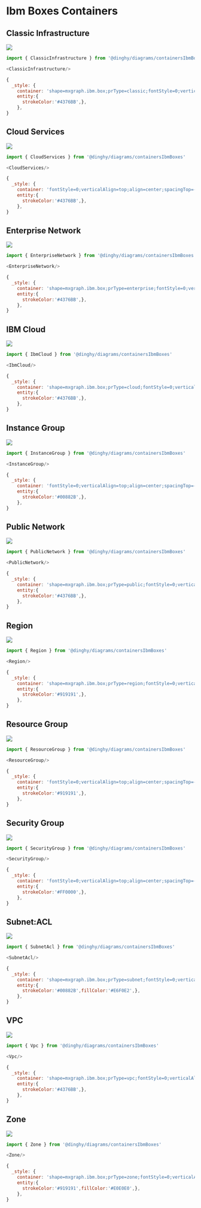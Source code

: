 
# Ibm Boxes Containers


## Classic Infrastructure

<Tabs>
  <TabItem value="Preview">

![](./classic-infrastructure.png#drawio)

  </TabItem>
  <TabItem value="Usage">
    
```js
import { ClassicInfrastructure } from '@dinghy/diagrams/containersIbmBoxes'

<ClassicInfrastructure/>
```

  </TabItem>
  <TabItem value="Definition">
    
```js
{
  _style: {
    container: 'shape=mxgraph.ibm.box;prType=classic;fontStyle=0;verticalAlign=top;align=left;spacingLeft=32;spacingTop=4;fillColor=none;rounded=0;whiteSpace=wrap;html=1;strokeColor=#4376BB;strokeWidth=2;dashed=0;container=1;spacing=-4;collapsible=0;expand=0;recursiveResize=0;',
    entity:{
      strokeColor:'#4376BB',},
    },
}
```

  </TabItem>
</Tabs>


## Cloud Services

<Tabs>
  <TabItem value="Preview">

![](./cloud-services.png#drawio)

  </TabItem>
  <TabItem value="Usage">
    
```js
import { CloudServices } from '@dinghy/diagrams/containersIbmBoxes'

<CloudServices/>
```

  </TabItem>
  <TabItem value="Definition">
    
```js
{
  _style: {
    container: 'fontStyle=0;verticalAlign=top;align=center;spacingTop=-2;fillColor=none;rounded=0;whiteSpace=wrap;html=1;strokeColor=#4376BB;strokeWidth=1;dashed=0;container=1;collapsible=0;expand=0;recursiveResize=0;',
    entity:{
      strokeColor:'#4376BB',},
    },
}
```

  </TabItem>
</Tabs>


## Enterprise Network

<Tabs>
  <TabItem value="Preview">

![](./enterprise-network.png#drawio)

  </TabItem>
  <TabItem value="Usage">
    
```js
import { EnterpriseNetwork } from '@dinghy/diagrams/containersIbmBoxes'

<EnterpriseNetwork/>
```

  </TabItem>
  <TabItem value="Definition">
    
```js
{
  _style: {
    container: 'shape=mxgraph.ibm.box;prType=enterprise;fontStyle=0;verticalAlign=top;align=left;spacingLeft=32;spacingTop=4;fillColor=none;rounded=0;whiteSpace=wrap;html=1;strokeColor=#4376BB;strokeWidth=3;dashed=0;container=1;spacing=-4;collapsible=0;expand=0;recursiveResize=0;',
    entity:{
      strokeColor:'#4376BB',},
    },
}
```

  </TabItem>
</Tabs>


## IBM Cloud

<Tabs>
  <TabItem value="Preview">

![](./ibm-cloud.png#drawio)

  </TabItem>
  <TabItem value="Usage">
    
```js
import { IbmCloud } from '@dinghy/diagrams/containersIbmBoxes'

<IbmCloud/>
```

  </TabItem>
  <TabItem value="Definition">
    
```js
{
  _style: {
    container: 'shape=mxgraph.ibm.box;prType=cloud;fontStyle=0;verticalAlign=top;align=left;spacingLeft=32;spacingTop=4;fillColor=none;rounded=0;whiteSpace=wrap;html=1;strokeColor=#4376BB;strokeWidth=3;dashed=0;container=1;spacing=-4;collapsible=0;expand=0;recursiveResize=0;',
    entity:{
      strokeColor:'#4376BB',},
    },
}
```

  </TabItem>
</Tabs>


## Instance Group

<Tabs>
  <TabItem value="Preview">

![](./instance-group.png#drawio)

  </TabItem>
  <TabItem value="Usage">
    
```js
import { InstanceGroup } from '@dinghy/diagrams/containersIbmBoxes'

<InstanceGroup/>
```

  </TabItem>
  <TabItem value="Definition">
    
```js
{
  _style: {
    container: 'fontStyle=0;verticalAlign=top;align=center;spacingTop=-2;fillColor=none;rounded=0;whiteSpace=wrap;html=1;strokeColor=#00882B;strokeWidth=2;dashed=1;container=1;collapsible=0;expand=0;recursiveResize=0;',
    entity:{
      strokeColor:'#00882B',},
    },
}
```

  </TabItem>
</Tabs>


## Public Network

<Tabs>
  <TabItem value="Preview">

![](./public-network.png#drawio)

  </TabItem>
  <TabItem value="Usage">
    
```js
import { PublicNetwork } from '@dinghy/diagrams/containersIbmBoxes'

<PublicNetwork/>
```

  </TabItem>
  <TabItem value="Definition">
    
```js
{
  _style: {
    container: 'shape=mxgraph.ibm.box;prType=public;fontStyle=0;verticalAlign=top;align=left;spacingLeft=32;spacingTop=4;fillColor=none;rounded=0;whiteSpace=wrap;html=1;strokeColor=#4376BB;strokeWidth=3;dashed=0;container=1;spacing=-4;collapsible=0;expand=0;recursiveResize=0;',
    entity:{
      strokeColor:'#4376BB',},
    },
}
```

  </TabItem>
</Tabs>


## Region

<Tabs>
  <TabItem value="Preview">

![](./region.png#drawio)

  </TabItem>
  <TabItem value="Usage">
    
```js
import { Region } from '@dinghy/diagrams/containersIbmBoxes'

<Region/>
```

  </TabItem>
  <TabItem value="Definition">
    
```js
{
  _style: {
    container: 'shape=mxgraph.ibm.box;prType=region;fontStyle=0;verticalAlign=top;align=left;spacingLeft=32;spacingTop=4;fillColor=none;rounded=0;whiteSpace=wrap;html=1;strokeColor=#919191;strokeWidth=2;dashed=0;container=1;spacing=-4;collapsible=0;expand=0;recursiveResize=0;',
    entity:{
      strokeColor:'#919191',},
    },
}
```

  </TabItem>
</Tabs>


## Resource Group

<Tabs>
  <TabItem value="Preview">

![](./resource-group.png#drawio)

  </TabItem>
  <TabItem value="Usage">
    
```js
import { ResourceGroup } from '@dinghy/diagrams/containersIbmBoxes'

<ResourceGroup/>
```

  </TabItem>
  <TabItem value="Definition">
    
```js
{
  _style: {
    container: 'fontStyle=0;verticalAlign=top;align=center;spacingTop=-2;fillColor=none;rounded=0;whiteSpace=wrap;html=1;strokeColor=#919191;strokeWidth=2;dashed=1;container=1;collapsible=0;expand=0;recursiveResize=0;',
    entity:{
      strokeColor:'#919191',},
    },
}
```

  </TabItem>
</Tabs>


## Security Group

<Tabs>
  <TabItem value="Preview">

![](./security-group.png#drawio)

  </TabItem>
  <TabItem value="Usage">
    
```js
import { SecurityGroup } from '@dinghy/diagrams/containersIbmBoxes'

<SecurityGroup/>
```

  </TabItem>
  <TabItem value="Definition">
    
```js
{
  _style: {
    container: 'fontStyle=0;verticalAlign=top;align=center;spacingTop=-2;fillColor=none;rounded=0;whiteSpace=wrap;html=1;strokeColor=#FF0000;strokeWidth=2;dashed=1;container=1;collapsible=0;expand=0;recursiveResize=0;',
    entity:{
      strokeColor:'#FF0000',},
    },
}
```

  </TabItem>
</Tabs>


## Subnet:ACL

<Tabs>
  <TabItem value="Preview">

![](./subnet-acl.png#drawio)

  </TabItem>
  <TabItem value="Usage">
    
```js
import { SubnetAcl } from '@dinghy/diagrams/containersIbmBoxes'

<SubnetAcl/>
```

  </TabItem>
  <TabItem value="Definition">
    
```js
{
  _style: {
    container: 'shape=mxgraph.ibm.box;prType=subnet;fontStyle=0;verticalAlign=top;align=left;spacingLeft=32;spacingTop=4;fillColor=#E6F0E2;rounded=0;whiteSpace=wrap;html=1;strokeColor=#00882B;strokeWidth=1;dashed=0;container=1;spacing=-4;collapsible=0;expand=0;recursiveResize=0;',
    entity:{
      strokeColor:'#00882B',fillColor:'#E6F0E2',},
    },
}
```

  </TabItem>
</Tabs>


## VPC

<Tabs>
  <TabItem value="Preview">

![](./vpc.png#drawio)

  </TabItem>
  <TabItem value="Usage">
    
```js
import { Vpc } from '@dinghy/diagrams/containersIbmBoxes'

<Vpc/>
```

  </TabItem>
  <TabItem value="Definition">
    
```js
{
  _style: {
    container: 'shape=mxgraph.ibm.box;prType=vpc;fontStyle=0;verticalAlign=top;align=left;spacingLeft=32;spacingTop=4;fillColor=none;rounded=0;whiteSpace=wrap;html=1;strokeColor=#4376BB;strokeWidth=2;dashed=0;container=1;spacing=-4;collapsible=0;expand=0;recursiveResize=0;',
    entity:{
      strokeColor:'#4376BB',},
    },
}
```

  </TabItem>
</Tabs>


## Zone

<Tabs>
  <TabItem value="Preview">

![](./zone.png#drawio)

  </TabItem>
  <TabItem value="Usage">
    
```js
import { Zone } from '@dinghy/diagrams/containersIbmBoxes'

<Zone/>
```

  </TabItem>
  <TabItem value="Definition">
    
```js
{
  _style: {
    container: 'shape=mxgraph.ibm.box;prType=zone;fontStyle=0;verticalAlign=top;align=left;spacingLeft=32;spacingTop=4;fillColor=#E0E0E0;rounded=0;whiteSpace=wrap;html=1;strokeColor=#919191;strokeWidth=1;dashed=0;container=1;spacing=-4;collapsible=0;expand=0;recursiveResize=0;',
    entity:{
      strokeColor:'#919191',fillColor:'#E0E0E0',},
    },
}
```

  </TabItem>
</Tabs>

